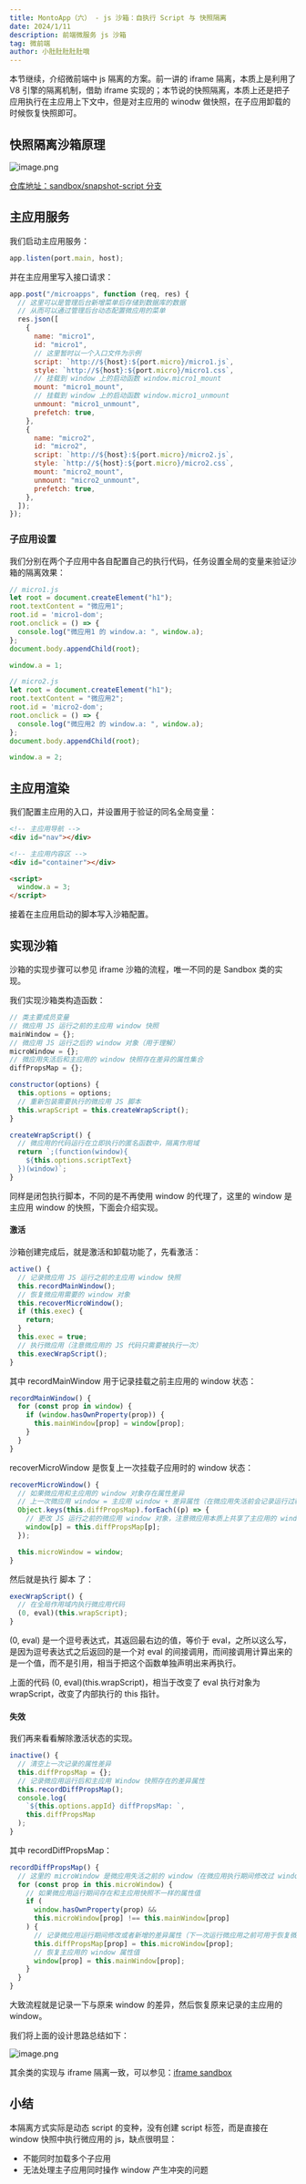 ```yaml
---
title: MontoApp（六） - js 沙箱：自执行 Script 与 快照隔离
date: 2024/1/11
description: 前端微服务 js 沙箱
tag: 微前端
author: 小肚肚肚肚肚哦
---
```



本节继续，介绍微前端中 js 隔离的方案。前一讲的 iframe 隔离，本质上是利用了 V8 引擎的隔离机制，借助 iframe 实现的；本节说的快照隔离，本质上还是把子应用执行在主应用上下文中，但是对主应用的 winodw 做快照，在子应用卸载的时候恢复快照即可。

## 快照隔离沙箱原理

![image.png](/images/2024-1-11/2024-1-11-1.png)

[仓库地址：sandbox/snapshot-script 分支](https://github.com/duheng1992/monto-app/tree/sandbox/snapshot-script)

## 主应用服务

我们启动主应用服务：

```js
app.listen(port.main, host);
```
并在主应用里写入接口请求：

```js
app.post("/microapps", function (req, res) {
  // 这里可以是管理后台新增菜单后存储到数据库的数据
  // 从而可以通过管理后台动态配置微应用的菜单
  res.json([
    {
      name: "micro1",
      id: "micro1",
      // 这里暂时以一个入口文件为示例
      script: `http://${host}:${port.micro}/micro1.js`,
      style: `http://${host}:${port.micro}/micro1.css`,
      // 挂载到 window 上的启动函数 window.micro1_mount
      mount: "micro1_mount",
      // 挂载到 window 上的启动函数 window.micro1_unmount
      unmount: "micro1_unmount",
      prefetch: true,
    },
    {
      name: "micro2",
      id: "micro2",
      script: `http://${host}:${port.micro}/micro2.js`,
      style: `http://${host}:${port.micro}/micro2.css`,
      mount: "micro2_mount",
      unmount: "micro2_unmount",
      prefetch: true,
    },
  ]);
});
```

### 子应用设置

我们分别在两个子应用中各自配置自己的执行代码，任务设置全局的变量来验证沙箱的隔离效果：

```js
// micro1.js
let root = document.createElement("h1");
root.textContent = "微应用1";
root.id = 'micro1-dom';
root.onclick = () => {
  console.log("微应用1 的 window.a: ", window.a);
};
document.body.appendChild(root);

window.a = 1;

// micro2.js
let root = document.createElement("h1");
root.textContent = "微应用2";
root.id = 'micro2-dom';
root.onclick = () => {
  console.log("微应用2 的 window.a: ", window.a);
};
document.body.appendChild(root);

window.a = 2;
```

## 主应用渲染

我们配置主应用的入口，并设置用于验证的同名全局变量：

```html
<!-- 主应用导航 -->
<div id="nav"></div>

<!-- 主应用内容区 -->
<div id="container"></div>

<script>
  window.a = 3;
</script>
```

接着在主应用启动的脚本写入沙箱配置。

## 实现沙箱

沙箱的实现步骤可以参见 iframe 沙箱的流程，唯一不同的是 Sandbox 类的实现。

我们实现沙箱类构造函数：

```js
// 类主要成员变量
// 微应用 JS 运行之前的主应用 window 快照
mainWindow = {};
// 微应用 JS 运行之后的 window 对象（用于理解）
microWindow = {};
// 微应用失活后和主应用的 window 快照存在差异的属性集合
diffPropsMap = {};

constructor(options) {
  this.options = options;
  // 重新包装需要执行的微应用 JS 脚本
  this.wrapScript = this.createWrapScript();
}

createWrapScript() {
  // 微应用的代码运行在立即执行的匿名函数中，隔离作用域
  return `;(function(window){
    ${this.options.scriptText}
  })(window)`;
}
```

同样是闭包执行脚本，不同的是不再使用 window 的代理了，这里的 window 是主应用 window 的快照，下面会介绍实现。

#### 激活

沙箱创建完成后，就是激活和卸载功能了，先看激活：

```js
active() {
  // 记录微应用 JS 运行之前的主应用 window 快照
  this.recordMainWindow();
  // 恢复微应用需要的 window 对象
  this.recoverMicroWindow();
  if (this.exec) {
    return;
  }
  this.exec = true;
  // 执行微应用（注意微应用的 JS 代码只需要被执行一次）
  this.execWrapScript();
}
```

其中 recordMainWindow 用于记录挂载之前主应用的 window 状态：

```js
recordMainWindow() {
  for (const prop in window) {
    if (window.hasOwnProperty(prop)) {
      this.mainWindow[prop] = window[prop];
    }
  }
}
```

recoverMicroWindow 是恢复上一次挂载子应用时的 window 状态：

```js
recoverMicroWindow() {
  // 如果微应用和主应用的 window 对象存在属性差异
  // 上一次微应用 window = 主应用 window + 差异属性（在微应用失活前会记录运行过程中涉及到更改的 window 属性值，再次运行之前需要恢复修改的属性值）
  Object.keys(this.diffPropsMap).forEach((p) => {
    // 更改 JS 运行之前的微应用 window 对象，注意微应用本质上共享了主应用的 window 对象，因此一个时刻只能运行一个微应用
    window[p] = this.diffPropsMap[p];
  });

  this.microWindow = window;
}
```

然后就是执行 脚本 了：

```js
execWrapScript() {
  // 在全局作用域内执行微应用代码
  (0, eval)(this.wrapScript);
}
```

(0, eval) 是一个逗号表达式，其返回最右边的值，等价于 eval，之所以这么写，是因为逗号表达式之后返回的是一个对 eval 的间接调用，而间接调用计算出来的是一个值，而不是引用，相当于把这个函数单独声明出来再执行。

上面的代码 (0, eval)(this.wrapScript)，相当于改变了 eval 执行对象为 wrapScript，改变了内部执行的 this 指针。

#### 失效

我们再来看看解除激活状态的实现。

```js
inactive() {
  // 清空上一次记录的属性差异
  this.diffPropsMap = {};
  // 记录微应用运行后和主应用 Window 快照存在的差异属性
  this.recordDiffPropsMap();
  console.log(
    `${this.options.appId} diffPropsMap: `,
    this.diffPropsMap
  );
}
```

其中 recordDiffPropsMap：

```js
recordDiffPropsMap() {
  // 这里的 microWindow 是微应用失活之前的 window（在微应用执行期间修改过 window 属性的 window）
  for (const prop in this.microWindow) {
    // 如果微应用运行期间存在和主应用快照不一样的属性值
    if (
      window.hasOwnProperty(prop) &&
      this.microWindow[prop] !== this.mainWindow[prop]
    ) {
      // 记录微应用运行期间修改或者新增的差异属性（下一次运行微应用之前可用于恢复微应用这一次运行的 window 属性）
      this.diffPropsMap[prop] = this.microWindow[prop];
      // 恢复主应用的 window 属性值
      window[prop] = this.mainWindow[prop];
    }
  }
}
```

大致流程就是记录一下与原来 window 的差异，然后恢复原来记录的主应用的 window。

我们将上面的设计思路总结如下：

![image.png](/images/2024-1-11/2024-1-11-2.png)

其余类的实现与 iframe 隔离一致，可以参见：[iframe sandbox](/posts/monto-app-sandbox-webcomponents-iframe)

## 小结

本隔离方式实际是动态 script 的变种，没有创建 script 标签，而是直接在 window 快照中执行微应用的 js，缺点很明显：

- 不能同时加载多个子应用
- 无法处理主子应用同时操作 window 产生冲突的问题


<Giscus />
<Anchor name="MontoApp（六） - js 沙箱：自执行 Script 与 快照隔离" />
